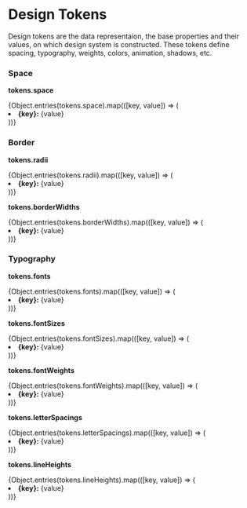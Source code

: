 

<Meta title="Design System/Design Tokens" />

# Design Tokens

Design tokens are the data representaion, the base properties and their values, on which design system is constructed. These tokens define spacing, typography, weights, colors, animation, shadows, etc.

### Space

**tokens.space**

<div>
  {Object.entries(tokens.space).map(([key, value]) => (
    <li>
      <b>{key}:</b> {value}
    </li>
  ))}
</div>

### Border

**tokens.radii**

<div>
  {Object.entries(tokens.radii).map(([key, value]) => (
    <li>
      <b>{key}:</b> {value}
    </li>
  ))}
</div>

**tokens.borderWidths**

<div>
  {Object.entries(tokens.borderWidths).map(([key, value]) => (
    <li>
      <b>{key}:</b> {value}
    </li>
  ))}
</div>

### Typography

**tokens.fonts**

<div>
  {Object.entries(tokens.fonts).map(([key, value]) => (
    <li>
      <b>{key}:</b> {value}
    </li>
  ))}
</div>

**tokens.fontSizes**

<div>
  {Object.entries(tokens.fontSizes).map(([key, value]) => (
    <li>
      <b>{key}:</b> {value}
    </li>
  ))}
</div>

**tokens.fontWeights**

<div>
  {Object.entries(tokens.fontWeights).map(([key, value]) => (
    <li>
      <b>{key}:</b> {value}
    </li>
  ))}
</div>

**tokens.letterSpacings**

<div>
  {Object.entries(tokens.letterSpacings).map(([key, value]) => (
    <li>
      <b>{key}:</b> {value}
    </li>
  ))}
</div>

**tokens.lineHeights**

<div>
  {Object.entries(tokens.lineHeights).map(([key, value]) => (
    <li>
      <b>{key}:</b> {value}
    </li>
  ))}
</div>
